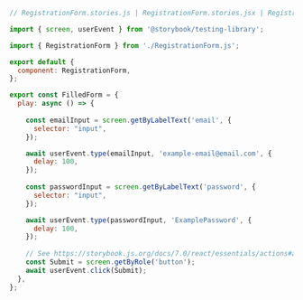```js
// RegistrationForm.stories.js | RegistrationForm.stories.jsx | RegistrationForm.stories.ts | RegistrationForm.stories.tsx

import { screen, userEvent } from '@storybook/testing-library';

import { RegistrationForm } from './RegistrationForm.js';

export default {
  component: RegistrationForm,
};

export const FilledForm = {
  play: async () => {
    
    const emailInput = screen.getByLabelText('email', {
      selector: "input",
    });

    await userEvent.type(emailInput, 'example-email@email.com', {
      delay: 100,
    });
    
    const passwordInput = screen.getByLabelText('password', {
      selector: "input",
    });

    await userEvent.type(passwordInput, 'ExamplePassword', {
      delay: 100,
    });
    
    // See https://storybook.js.org/docs/7.0/react/essentials/actions#automatically-matching-args to learn how to setup logging in the Actions panel
    const Submit = screen.getByRole('button');
    await userEvent.click(Submit);
  },
};
```